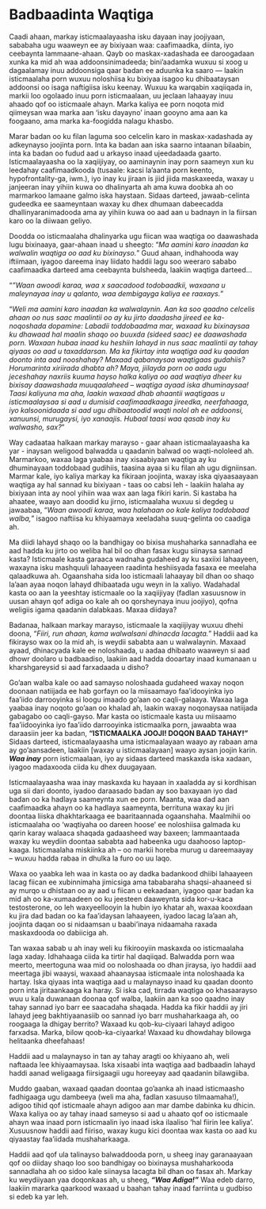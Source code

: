 # Badbaadinta Waqtiga

Caadi ahaan, markay isticmaalayaasha isku dayaan inay joojiyaan, sababaha ugu waaweyn ee ay bixiyaan waa: caafimaadka, diinta, iyo ceebaynta lammaane-ahaan. Qayb oo maskax-xadashada ee daroogadaan xunka ka mid ah waa addoonsinimadeeda; bini’aadamka wuxuu si xoog u dagaalamay inuu addoonsiga qaar badan ee aduunka ka saaro — laakin isticmaalaha porn wuxuu noloshiisa ku bixiyaa isagoo ku dhibaataysan addoonsi oo isaga naftigiisa isku keenay. Wuxuu ka warqabin xaqiiqada in, markii loo ogolaado inuu porn isticmaalaan, uu jeclaan lahaayay inuu ahaado qof oo isticmaale ahayn. Marka kaliya ee porn noqota mid qiimeysan waa marka aan 'isku dayayno' inaan gooyno ama aan ka foogaano, ama marka ka-foogidda nalagu khasbo.

Marar badan oo ku filan laguma soo celcelin karo in maskax-xadashada ay adkeynayso joojinta porn. Inta ka badan aan iska saarno intaanan bilaabin, inta ka badan oo fudud aad u arkayso inaad ujeedadaada gaarto. Isticmaalayaasha oo la xaqiijiyay, oo aaminaynin inay porn saameyn xun ku leedahay caafimaadkooda (tusaale: kacsi la’aanta porn keento, hypofrontality-ga, iwm.), iyo inay ku jiraan is jiid jiida maskaxeeda, waxay u janjeeran inay yihiin kuwa oo dhalinyarta ah ama kuwa doobka ah oo marmarkoo lamaane galmo iska haystaan. Sidaas darteed, jawaab-celinta gudeedka ee saameyntaan waxay ku dhex dhumaan dabeecadda dhallinyaranimadooda ama ay yihiin kuwa oo aad aan u badnayn in la fiirsan karo oo la diiwaan geliyo.

Doodda oo isticmaalaha dhalinyarka ugu fiican waa waqtiga oo daawashada lugu bixinaaya, gaar-ahaan inaad u sheegto: "*Ma aamini karo inaadan ka walwalin waqtiga oo aad ku bixinayso.*" Guud ahaan, indhahooda way iftiimaan, iyagoo dareema inay liidato haddii lagu soo weeraro sababo caafimaadka darteed ama ceebaynta bulsheeda, laakiin waqtiga darteed...

"*"Waan awoodi karaa, waa x saacadood todobaadkii, waxaana u maleynayaa inay u qalanto, waa dembigayga kaliya ee raaxays.*"

"*Weli ma aamini karo inaadan ka walwalaynin. Aan ka soo qaadno celcelis ahaan oo nus saac maalintii oo ay ku jirto daadasha jireed ee ka-noqoshada dopamine: Labadii toddobaadma mar, waxaad ku bixinaysaa ku dhawaad hal maalin shaqo oo buuxda (sideed saac) ee daawashada porn. Waxaan hubaa inaad ku heshiin lahayd in nus saac maalintii ay tahay qiyaas oo aad u taxaddarsan. Ma ka fikirtay inta waqtiga aad ku qaadan doonto inta aad nooshahay? Maxaad qabanaysaa waqtigaas gudahiis? Horumarinta xiriirada dhabta ah? Maya, jiilayda porn oo aada ugu jeceshahay naxriis kuuma hayso halka kaliya oo aad waqtiya dheer ku bixisay daawashada muuqaalaheed -- waqtiga ayaad iska dhuminaysaa! Taasi kaliyuna ma aha, laakin waxaad dhab ahaantii waqtigaas u isticmaalaysaa si aad u dumisid caafimaadkaaga jireedka, neerfahaaga, iyo kalsoonidaada si aad ugu dhibaatoodid waqti nolol ah ee addoonsi, xanuunsi, murugaysi, iyo xanaajis. Hubaal taasi waa qasab inay ku walwasho, sax?*"

Way cadaataa halkaan markay marayso - gaar ahaan isticmaalayaasha ka yar - inaysan weligood balwadda u qaadanin balwad oo waqti-nololeed ah. Marmarkoo, waxaa laga yaabaa inay xisaabiyaan waqtiga ay ku dhuminayaan toddobaad gudihiis, taasina ayaa si ku filan ah ugu digniinsan. Marmar kale, iyo kaliya markay ka fikiraan joojinta, waxay iska qiyaasaayaan waqtiga ay hal sannad ku bixiyaan - taas oo cabsi leh - laakiin halaha ay bixiyaan inta ay nool yihiin waa wax aan laga fikiri karin. Si kastaba ha ahaatee, waayo aan doodid ku jirno, isticmaalaha wuxuu si degdeg u jawaabaa, "*Waan awoodi karaa, waa halahaan oo kale kaliya toddobaad walba,*" isagoo naftiisa ku khiyaamaya xeeladaha suuq-gelinta oo caadiga ah.

Ma diidi lahayd shaqo oo la bandhigay oo bixisa mushaharka sannadlaha ee aad hadda ku jirto oo weliba hal bil oo dhan fasax kugu siinaysa sannad kasta? Isticmaale kasta garaaca wadnaha gudaheed ay ku saxiixi lahaayeen, waxayna isku mashquuli lahaayeen raadinta heshiisyada fasaxa ee meelaha qalaadkuwa ah. Ogaanshaha sida loo isticmaali lahaayay bil dhan oo shaqo la'aan ayaa noqon lahayd dhibaatada ugu weyn in la xaliyo. Wadahadal kasta oo aan la yeeshtay isticmaale oo la xaqiijiyay (fadlan xasuusnow in uusan ahayn qof adiga oo kale ah oo qorsheynaya inuu joojiyo), qofna weligiis igama qaadanin dalabkaas. Maxaa diidaya?

Badanaa, halkaan markay marayso, isticmaale la xaqiijiyay wuxuu dhehi doona, "*Fiiri, run ahaan, kama walwalsani dhinacda lacagta.*" Haddii aad ka fikirayso wax oo la mid ah, is weydii sababta aan u walwalaynin. Maxaad ayaad, dhinacyada kale ee noloshaada, u aadaa dhibaato waaweyn si aad dhowr doolaro u badbaadiso, laakiin aad hadda dooartay inaad kumanaan u kharshgareysid si aad farxadaada u disho?

Go'aan walba kale oo aad samayso noloshaada gudaheed waxay noqon doonaan natiijada ee hab gorfayn oo la miisaamayo faa'idooyinka iyo faa'iido darrooyinka si loogu imaado go'aan oo caqli-galaaya. Waxaa laga yaabaa inay noqoto go'aan oo khalad ah, laakin waxay noqonaysaa natiijada gabagabo oo caqli-gayso. Mar kasta oo isticmaale kasta uu miisaamo faa'iidooyinka iyo faa'iido darrooyinka isticmaalka porn, jawaabta waa daraasiin jeer ka badan, **"ISTICMAALKA JOOJI! DOQON BAAD TAHAY!"** Sidaas darteed, isticmaalayaasha uma isticmaalayaan waayo ay rabaan ama ay go'aansadeen, laakiin [waxay u isticmaalayaan] waayo aysan joojin karin. ***Waa inay*** porn isticmaalaan, iyo ay sidaas darteed maskaxda iska xadaan, iyagoo madaxooda ciida ku dhex duugayaan.

Isticmaalayaasha waa inay maskaxda ku hayaan in xaaladda ay si kordhisan uga sii dari doonto, iyadoo daraasado badan ay soo baxayaan iyo dad badan oo ka hadlaya saameynta xun ee porn. Maanta, waa dad aan caafimaadka ahayn oo ka hadlaya saameynta, berrituna waxay ku jiri doontaa liiska dhakhtarkaaga ee baaritaannada ogaanshaha. Maalmihii oo isticmaalaha oo 'waqtiyaha oo dareen hoose' ee noloshiisa galmada ku qarin karay walaaca shaqada gadaasheed way baxeen; lammaantaada waxay ku weydiin doontaa sababta aad habeenka ugu daahooso laptop-kaaga. Isticmaalaha miskiinka ah -- oo markii horeba murug u dareemaayay --  wuxuu hadda rabaa in dhulka la furo oo uu laqo.

Waxa oo yaabka leh waa in kasta oo ay dadka badankood dhiibi lahaayeen lacag fiican ee xubinnimaha jimicsiga ama tababaraha shaqsi-ahaaneed si ay murqo u dhistaan oo ay aad u fiican u eekaadaan, iyagoo qaar badan ka mid ah oo ka-xumaadeen oo ku jeesteen daaweynta sida kor-u-kaca testosterone, oo leh waxyeellooyin la hubin iyo khatar ah, waxaa kooxdaan ku jira dad badan oo ka faa’idaysan lahaayeen, iyadoo lacag la’aan ah, joojinta daqan oo si nidaamsan u baabi’inaya nidaamaha raxada maskaxdooda oo dabiiciga ah.

Tan waxaa sabab u ah inay weli ku fikirooyiin maskaxda oo isticmaalaha laga xaday. Idhahaaga ciida ka tirtir hal daqiiqad. Balwadda porn waa meerto, meertoguna waa mid oo noloshaada oo dhan jiraysa, iyo haddii aad meertaga jibi waaysi, waxaad ahaanaysaa isticmaale inta noloshaada ka hartay. Iska qiyaas inta waqtiga aad u malaynayso inaad ku qaadan doonto porn inta jiritaankaaga ka haray. Si iska cad, tirrada waqtiga oo khasaarayso wuu u kala duwanaan doonaa qof walba, laakiin aan ka soo qaadno inay tahay sannad iyo barr ee saacadaha shaqada. Hadda ka fikir haddii ay jiri lahayd jeeg bakhtiyaanasiib oo sannad iyo barr mushaharkaaga ah, oo roogaaga la dhigay berrito? Waxaad ku qob-ku-ciyaari lahayd adigoo farxadsa. Marka, bilow qoob-ka-ciyaarka! Waxaad ku dhowdahay bilowga helitaanka dheefahaas!

Haddii aad u malaynayso in tan ay tahay aragti oo khiyaano ah, weli naftaada lee khiyaamaysaa. Iska xisaabi inta waqtiga aad badbaadin lahayd haddi aanad weligaaga fiirsigaagii ugu horeeyay aad qaadanin bilawgiiba.

Muddo gaaban, waxaad qaadan doontaa go'aanka ah inaad isticmaasho fadhigaaga ugu dambeeya (weli ma aha, fadlan xasuuso tilmaamaha!), adigoo tihid qof isticmaale ahayn adigoo aan mar dambe dabinka ku dhicin. Waxa kaliya oo ay tahay inaad sameyso si aad u ahaato qof oo isticmaale ahayn waa inaad porn isticmaalin iyo inaad iska ilaaliso 'hal fiirin lee kaliya'. Xusuusnow haddii aad fiiriso, waxay kugu kici doontaa wax kasta oo aad ku qiyaastay faa'iidada mushaharkaaga.

Haddii aad qof ula talinayso balwaddooda porn, u sheeg inay garanaayaan qof oo diiday shaqo loo soo bandhigay oo bixinaysa mushaharkooda sannadlaha ah oo sidoo kale siinaysa lacagta bil dhan oo fasax ah. Markay ku weydiiyaan yaa doqonkaas ah, u sheeg, ***"Waa Adiga!"*** Waa edeb darro, laakiin mararka qaarkood waxaad u baahan tahay inaad farriinta u gudbiso si edeb ka yar leh.
